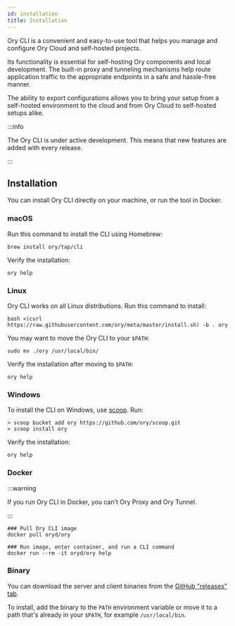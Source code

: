 ```yaml
---
id: installation
title: Installation
---
```


Ory CLI is a convenient and easy-to-use tool that helps you manage and configure
Ory Cloud and self-hosted projects.

Its functionality is essential for self-hosting Ory components and local
development. The built-in proxy and tunneling mechanisms help route application
traffic to the appropriate endpoints in a safe and hassle-free manner.

The ability to export configurations allows you to bring your setup from a
self-hosted environment to the cloud and from Ory Cloud to self-hosted setups
alike.

:::info

The Ory CLI is under active development. This means that new features are added with
every release.

:::

## Installation

You can install Ory CLI directly on your machine, or run the tool in Docker.

### macOS

Run this command to install the CLI using Homebrew:

```shell
brew install ory/tap/cli
```

Verify the installation:

```shell
ory help
```

### Linux

Ory CLI works on all Linux distributions. Run this command to install:

```shell
bash <(curl https://raw.githubusercontent.com/ory/meta/master/install.sh) -b . ory
```

You may want to move the Ory CLI to your `$PATH`:

```shell
sudo mv ./ory /usr/local/bin/
```

Verify the installation after moving to `$PATH`:

```shell
ory help
```

### Windows

To install the CLI on Windows, use [scoop](https://scoop.sh). Run:

```shell
> scoop bucket add ory https://github.com/ory/scoop.git
> scoop install ory
```

Verify the installation:

```shell
ory help
```

### Docker

:::warning

If you run Ory CLI in Docker, you can't Ory Proxy and Ory Tunnel.

:::

```shell
### Pull Ory CLI image
docker pull oryd/ory

### Run image, enter container, and run a CLI command
docker run --rm -it oryd/ory help
```

### Binary

You can download the server and client binaries from the
[GitHub "releases" tab](https://github.com/ory/cli/releases).

To install, add the binary to the `PATH` environment variable or move it to a
path that's already in your `$PATH`, for example `/usr/local/bin`.
